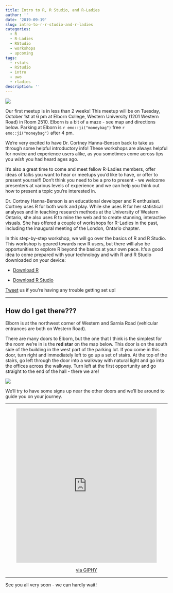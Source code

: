 ```yaml
---
title: Intro to R, R Studio, and R-Ladies
author: ''
date: '2019-09-19'
slug: intro-to-r-r-studio-and-r-ladies
categories:
  - R
  - R-Ladies
  - RStudio
  - workshops
  - upcoming
tags:
  - rstats
  - RStudio
  - intro
  - uwo
  - rladies
description: ''
---
```


![](/img/Intro.jpg)

Our first meetup is in less than 2 weeks! This meetup will be on Tuesday, October 1st at 6 pm at Elborn College, Western University (1201 Western Road) in Room 2510. Elborn is a bit of a maze - see map and directions below. Parking at Elborn is `r emo::ji("moneybag")` free `r emo::ji("moneybag")` after 4 pm. 

We're very excited to have Dr. Cortney Hanna-Benson back to take us through some helpful introductory info! These workshops are always helpful for novice and experience users alike, as you sometimes come across tips you *wish* you had heard ages ago. 

It's also a great time to come and meet fellow R-Ladies members, offer ideas of talks you want to hear or meetups you'd like to have, or offer to present yourself! Don't think you need to be a pro to present - we welcome presenters at various levels of experience and we can help you think out how to present a topic you're interested in. 

Dr. Cortney Hanna-Benson is an educational developer and R enthusiast. Cortney uses R for both work and play. While she uses R for her statistical analyses and in teaching research methods at the University of Western Ontario, she also uses R to mine the web and to create stunning, interactive visuals.  She has offered a couple of workshops for R-Ladies in the past, including the inaugural meeting of the London, Ontario chapter.

In this step-by-step workshop, we will go over the basics of R and R Studio. This workshop is geared towards new R users, but there will also be opportunities to explore R beyond the basics at your own pace.  It’s a good idea to come prepared with your technology and with R and R Studio downloaded on your device:

- [Download R](https://www.r-project.org/)

- [Download R Studio](https://www.rstudio.com/products/rstudio/)

[Tweet](https://twitter.com/RLadiesLdnOnt) us if you're having any trouble getting set up! 

---

## How do I get there???

Elborn is at the northwest corner of Western and Sarnia Road (vehicular entrances are both on Western Road). 

There are many doors to Elborn, but the one that I think is the simplest for the room we're in is the **red star** on the map below. This door is on the south side of the building in the west part of the parking lot. If you come in this door, turn right and immediately left to go up a set of stairs. At the top of the stairs, go left through the door into a walkway with natural light and go into the offices across the walkway. Turn left at the first opportunity and go straight to the end of the hall - there we are!

![](/img/elbornmap.png)

We'll try to have some signs up near the other doors and we'll be around to guide you on your journey.

***

<center>
<iframe src="https://giphy.com/embed/5ihf4yMV81xK" width="436" height="480" frameBorder="0" class="giphy-embed" allowFullScreen></iframe><p><a href="https://giphy.com/gifs/sad-the-lord-of-rings-hobbit-5ihf4yMV81xK">via GIPHY</a></p>
</center>

***

See you all very soon - we can hardly wait!